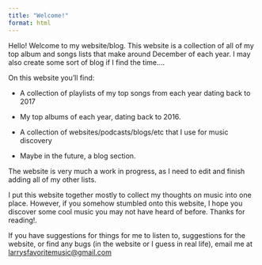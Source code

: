 ```yaml
---
title: "Welcome!"
format: html
---
```


Hello!
Welcome to my website/blog.
This website is a collection of all of my top album and songs lists that make around December of each year.
I may also create some sort of blog if I find the time....

On this website you'll find:

-   A collection of playlists of my top songs from each year dating back to 2017

-   My top albums of each year, dating back to 2016.

-   A collection of websites/podcasts/blogs/etc that I use for music discovery

-   Maybe in the future, a blog section.

The website is very much a work in progress, as I need to edit and finish adding all of my other lists.

I put this website together mostly to collect my thoughts on music into one place.
However, if you somehow stumbled onto this website, I hope you discover some cool music you may not have heard of before.
Thanks for reading!.

If you have suggestions for things for me to listen to, suggestions for the website, or find any bugs (in the website or I guess in real life), email me at [larrysfavoritemusic\@gmail.com](mailto:larrysfavoritemusic@gmail.com)
